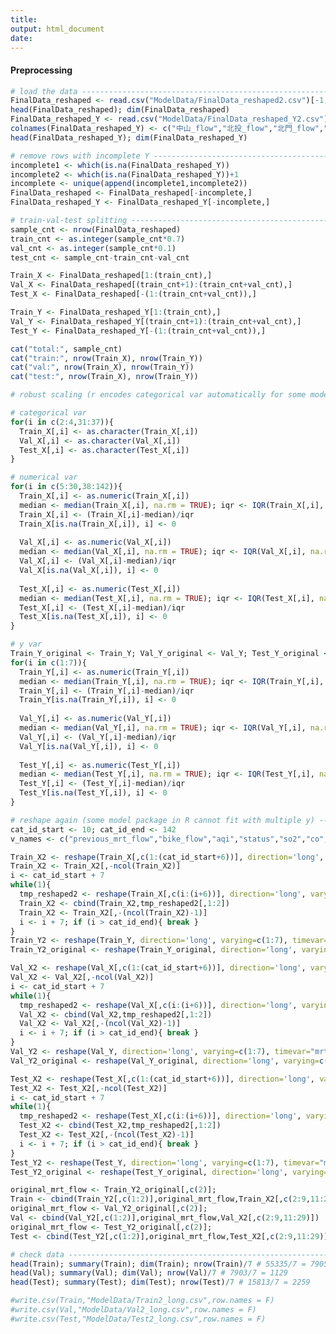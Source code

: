 ```yaml
---
title: 
output: html_document
date: 
---
```


#### Preprocessing

```r
# load the data ----------------------------------------------------------------
FinalData_reshaped <- read.csv("ModelData/FinalData_reshaped2.csv")[-1,] 
head(FinalData_reshaped); dim(FinalData_reshaped)
FinalData_reshaped_Y <- read.csv("ModelData/FinalData_reshaped_Y2.csv") 
colnames(FinalData_reshaped_Y) <- c("中山_flow","北投_flow","北門_flow","古亭_flow","士林_flow","大橋頭_flow","松山_flow")
head(FinalData_reshaped_Y); dim(FinalData_reshaped_Y)
```

```r
# remove rows with incomplete Y ------------------------------------------------
incomplete1 <- which(is.na(FinalData_reshaped_Y))
incomplete2 <- which(is.na(FinalData_reshaped_Y))+1
incomplete <- unique(append(incomplete1,incomplete2))
FinalData_reshaped <- FinalData_reshaped[-incomplete,]
FinalData_reshaped_Y <- FinalData_reshaped_Y[-incomplete,]
```

```r
# train-val-test splitting -----------------------------------------------------
sample_cnt <- nrow(FinalData_reshaped)
train_cnt <- as.integer(sample_cnt*0.7)
val_cnt <- as.integer(sample_cnt*0.1)
test_cnt <- sample_cnt-train_cnt-val_cnt

Train_X <- FinalData_reshaped[1:(train_cnt),]
Val_X <- FinalData_reshaped[(train_cnt+1):(train_cnt+val_cnt),]
Test_X <- FinalData_reshaped[-(1:(train_cnt+val_cnt)),]

Train_Y <- FinalData_reshaped_Y[1:(train_cnt),]
Val_Y <- FinalData_reshaped_Y[(train_cnt+1):(train_cnt+val_cnt),]
Test_Y <- FinalData_reshaped_Y[-(1:(train_cnt+val_cnt)),]

cat("total:", sample_cnt)
cat("train:", nrow(Train_X), nrow(Train_Y))
cat("val:", nrow(Train_X), nrow(Train_Y))
cat("test:", nrow(Train_X), nrow(Train_Y))
```

```r
# robust scaling (r encodes categorical var automatically for some models) -----

# categorical var
for(i in c(2:4,31:37)){
  Train_X[,i] <- as.character(Train_X[,i])
  Val_X[,i] <- as.character(Val_X[,i])
  Test_X[,i] <- as.character(Test_X[,i])
}

# numerical var
for(i in c(5:30,38:142)){
  Train_X[,i] <- as.numeric(Train_X[,i])
  median <- median(Train_X[,i], na.rm = TRUE); iqr <- IQR(Train_X[,i], na.rm = TRUE); if(is.na(iqr)){iqr = 1}; if(iqr == 0){iqr = 1}
  Train_X[,i] <- (Train_X[,i]-median)/iqr
  Train_X[is.na(Train_X[,i]), i] <- 0
  
  Val_X[,i] <- as.numeric(Val_X[,i])
  median <- median(Val_X[,i], na.rm = TRUE); iqr <- IQR(Val_X[,i], na.rm = TRUE); if(is.na(iqr)){iqr = 1}; if(iqr == 0){iqr = 1}
  Val_X[,i] <- (Val_X[,i]-median)/iqr
  Val_X[is.na(Val_X[,i]), i] <- 0
  
  Test_X[,i] <- as.numeric(Test_X[,i])
  median <- median(Test_X[,i], na.rm = TRUE); iqr <- IQR(Test_X[,i], na.rm = TRUE); if(is.na(iqr)){iqr = 1}; if(iqr == 0){iqr = 1}
  Test_X[,i] <- (Test_X[,i]-median)/iqr
  Test_X[is.na(Test_X[,i]), i] <- 0
}

# y var
Train_Y_original <- Train_Y; Val_Y_original <- Val_Y; Test_Y_original <- Test_Y
for(i in c(1:7)){
  Train_Y[,i] <- as.numeric(Train_Y[,i])
  median <- median(Train_Y[,i], na.rm = TRUE); iqr <- IQR(Train_Y[,i], na.rm = TRUE); if(is.na(iqr)){iqr = 1}; if(iqr == 0){iqr = 1}
  Train_Y[,i] <- (Train_Y[,i]-median)/iqr
  Train_Y[is.na(Train_Y[,i]), i] <- 0
  
  Val_Y[,i] <- as.numeric(Val_Y[,i])
  median <- median(Val_Y[,i], na.rm = TRUE); iqr <- IQR(Val_Y[,i], na.rm = TRUE); if(is.na(iqr)){iqr = 1}; if(iqr == 0){iqr = 1}
  Val_Y[,i] <- (Val_Y[,i]-median)/iqr
  Val_Y[is.na(Val_Y[,i]), i] <- 0
  
  Test_Y[,i] <- as.numeric(Test_Y[,i])
  median <- median(Test_Y[,i], na.rm = TRUE); iqr <- IQR(Test_Y[,i], na.rm = TRUE); if(is.na(iqr)){iqr = 1}; if(iqr == 0){iqr = 1}
  Test_Y[,i] <- (Test_Y[,i]-median)/iqr
  Test_Y[is.na(Test_Y[,i]), i] <- 0
}
```

```r
# reshape again (some model package in R cannot fit with multiple y) -----------
cat_id_start <- 10; cat_id_end <- 142
v_names <- c("previous_mrt_flow","bike_flow","aqi","status","so2","co","o3","o3_8hr","pm10","pm2.5","no2","nox","no","windspeed","winddirec","co_8hr","pm2.5_avg","pm10_avg","so2_avg")

Train_X2 <- reshape(Train_X[,c(1:(cat_id_start+6))], direction='long', varying=c(cat_id_start:(cat_id_start+6)), timevar="mrt_station",times=c("中山", "北投", "北門", "古亭", "士林", "大橋頭", "松山"),v.names=v_names[1])
Train_X2 <- Train_X2[,-ncol(Train_X2)]
i <- cat_id_start + 7
while(1){
  tmp_reshaped2 <- reshape(Train_X[,c(i:(i+6))], direction='long', varying=c(1:7), timevar="mrt_station",times=c("中山", "北投", "北門", "古亭", "士林", "大橋頭", "松山"),v.names=v_names[(i-cat_id_start)/7+1])
  Train_X2 <- cbind(Train_X2,tmp_reshaped2[,1:2])
  Train_X2 <- Train_X2[,-(ncol(Train_X2)-1)]
  i <- i + 7; if (i > cat_id_end){ break }
}
Train_Y2 <- reshape(Train_Y, direction='long', varying=c(1:7), timevar="mrt_station",times=c("中山", "北投", "北門", "古亭", "士林", "大橋頭", "松山"),v.names=c("mrt_flow"))
Train_Y2_original <- reshape(Train_Y_original, direction='long', varying=c(1:7), timevar="mrt_station",times=c("中山", "北投", "北門", "古亭", "士林", "大橋頭", "松山"),v.names=c("mrt_flow"))

Val_X2 <- reshape(Val_X[,c(1:(cat_id_start+6))], direction='long', varying=c(cat_id_start:(cat_id_start+6)), timevar="mrt_station",times=c("中山", "北投", "北門", "古亭", "士林", "大橋頭", "松山"),v.names=v_names[1])
Val_X2 <- Val_X2[,-ncol(Val_X2)]
i <- cat_id_start + 7
while(1){
  tmp_reshaped2 <- reshape(Val_X[,c(i:(i+6))], direction='long', varying=c(1:7), timevar="mrt_station",times=c("中山", "北投", "北門", "古亭", "士林", "大橋頭", "松山"),v.names=v_names[(i-cat_id_start)/7+1])
  Val_X2 <- cbind(Val_X2,tmp_reshaped2[,1:2])
  Val_X2 <- Val_X2[,-(ncol(Val_X2)-1)]
  i <- i + 7; if (i > cat_id_end){ break }
}
Val_Y2 <- reshape(Val_Y, direction='long', varying=c(1:7), timevar="mrt_station",times=c("中山", "北投", "北門", "古亭", "士林", "大橋頭", "松山"),v.names=c("mrt_flow"))
Val_Y2_original <- reshape(Val_Y_original, direction='long', varying=c(1:7), timevar="mrt_station",times=c("中山", "北投", "北門", "古亭", "士林", "大橋頭", "松山"),v.names=c("mrt_flow"))

Test_X2 <- reshape(Test_X[,c(1:(cat_id_start+6))], direction='long', varying=c(cat_id_start:(cat_id_start+6)), timevar="mrt_station",times=c("中山", "北投", "北門", "古亭", "士林", "大橋頭", "松山"),v.names=v_names[1])
Test_X2 <- Test_X2[,-ncol(Test_X2)]
i <- cat_id_start + 7
while(1){
  tmp_reshaped2 <- reshape(Test_X[,c(i:(i+6))], direction='long', varying=c(1:7), timevar="mrt_station",times=c("中山", "北投", "北門", "古亭", "士林", "大橋頭", "松山"),v.names=v_names[(i-cat_id_start)/7+1])
  Test_X2 <- cbind(Test_X2,tmp_reshaped2[,1:2])
  Test_X2 <- Test_X2[,-(ncol(Test_X2)-1)]
  i <- i + 7; if (i > cat_id_end){ break }
}
Test_Y2 <- reshape(Test_Y, direction='long', varying=c(1:7), timevar="mrt_station",times=c("中山", "北投", "北門", "古亭", "士林", "大橋頭", "松山"),v.names=c("mrt_flow"))
Test_Y2_original <- reshape(Test_Y_original, direction='long', varying=c(1:7), timevar="mrt_station",times=c("中山", "北投", "北門", "古亭", "士林", "大橋頭", "松山"),v.names=c("mrt_flow"))

original_mrt_flow <- Train_Y2_original[,c(2)]; 
Train <- cbind(Train_Y2[,c(1:2)],original_mrt_flow,Train_X2[,c(2:9,11:29)])
original_mrt_flow <- Val_Y2_original[,c(2)]; 
Val <- cbind(Val_Y2[,c(1:2)],original_mrt_flow,Val_X2[,c(2:9,11:29)])
original_mrt_flow <- Test_Y2_original[,c(2)]; 
Test <- cbind(Test_Y2[,c(1:2)],original_mrt_flow,Test_X2[,c(2:9,11:29)])
```

```r
# check data -------------------------------------------------------------------
head(Train); summary(Train); dim(Train); nrow(Train)/7 # 55335/7 = 7905
head(Val); summary(Val); dim(Val); nrow(Val)/7 # 7903/7 = 1129
head(Test); summary(Test); dim(Test); nrow(Test)/7 # 15813/7 = 2259

#write.csv(Train,"ModelData/Train2_long.csv",row.names = F)
#write.csv(Val,"ModelData/Val2_long.csv",row.names = F)
#write.csv(Test,"ModelData/Test2_long.csv",row.names = F)
```